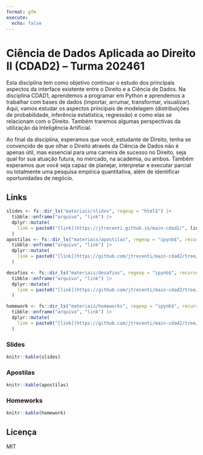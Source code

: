 ```yaml
---
format: gfm
execute:
  echo: false
---
```


# Ciência de Dados Aplicada ao Direito II (CDAD2) -- Turma 202461

<!-- README.md is generated from README.Rmd. Please edit that file -->


Esta disciplina tem como objetivo continuar o estudo dos principais aspectos da interface existente entre o Direito e a Ciência de Dados. Na disciplina CDAD1, aprendemos a programar em Python e aprendemos a trabalhar com bases de dados (importar, arrumar, transformar, visualizar). Aqui, vamos estudar os aspectos principais de modelagem (distribuições de probabilidade, inferência estatística, regressão) e como elas se relacionam com o Direito. Também traremos algumas perspectivas da utilização da Inteligência Artificial.

Ao final da disciplina, esperamos que você, estudante de Direito, tenha se convencido de que olhar o Direito através da Ciência de Dados não é apenas útil, mas essencial para uma carreira de sucesso no Direito, seja qual for sua atuação futura, no mercado, na academia, ou ambos. Também esperamos que você seja capaz de planejar, interpretar e executar parcial ou totalmente uma pesquisa empírica quantitativa, além de identificar oportunidades de negócio.

## Links

```r
slides <- fs::dir_ls("materiais/slides", regexp = "html$") |>
  tibble::enframe("arquivo", "link") |>
  dplyr::mutate(
    link = paste0("[link](https://jtrecenti.github.io/main-cdad2/", link, ")")
  )
apostilas <- fs::dir_ls("materiais/apostilas", regexp = "ipynb$", recurse = TRUE) |>
  tibble::enframe("arquivo", "link") |>
  dplyr::mutate(
    link = paste0("[link](https://github.com/jtrecenti/main-cdad2/tree/main/", link, ")")
  )

desafios <- fs::dir_ls("materiais/desafios", regexp = "ipynb$", recurse = TRUE) |>
  tibble::enframe("arquivo", "link") |>
  dplyr::mutate(
    link = paste0("[link](https://github.com/jtrecenti/main-cdad2/tree/main/", link, ")")
  )

homework <- fs::dir_ls("materiais/homeworks", regexp = "ipynb$", recurse = TRUE) |>
  tibble::enframe("arquivo", "link") |>
  dplyr::mutate(
    link = paste0("[link](https://github.com/jtrecenti/main-cdad2/tree/main/", link, ")")
  )


```

### Slides

```r
knitr::kable(slides)

```

### Apostilas

```r
knitr::kable(apostilas)

```

### Homeworks

```r

knitr::kable(homework)

```


## Licença

MIT
